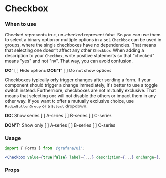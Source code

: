 
<Meta title="MDX|Checkbox" component={Checkbox} />

# Checkbox

### When to use

Checked represents true, un-checked represent false. So you can use them to select a binary option or multiple options in a set. `Checkbox` can be used in groups, where the single checkboxes have no dependencies. That means that selecting one doesn’t affect any other `Checkbox`. When adding a description to your `Checkbox`, write positive statements so that "checked" means "yes" and not "no". That way, you can avoid confusion.

**DO:** [ ] Hide options
**DON'T:** [ ] Do not show options

Checkboxes typically only trigger changes after sending a form. If your component should trigger a change immediately, it's better to use a toggle switch instead. Furthermore, checkboxes are not mutually exclusive. That means that selecting one will not disable the others or impact them in any other way. If you want to offer a mutually exclusive choice, use `RadioButtonGroup` or a `Select` dropdown.

**DO:**
Show series
[ ] A-series
[ ] B-series
[ ] C-series

**DON'T:**
Show only
[ ] A-series
[ ] B-series
[ ] C-series

### Usage

```jsx
import { Forms } from '@grafana/ui';

<Checkbox value={true|false} label={...} description={...} onChange={...} />
```

### Props

<Props of={Checkbox} />
